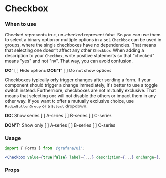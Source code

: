 
<Meta title="MDX|Checkbox" component={Checkbox} />

# Checkbox

### When to use

Checked represents true, un-checked represent false. So you can use them to select a binary option or multiple options in a set. `Checkbox` can be used in groups, where the single checkboxes have no dependencies. That means that selecting one doesn’t affect any other `Checkbox`. When adding a description to your `Checkbox`, write positive statements so that "checked" means "yes" and not "no". That way, you can avoid confusion.

**DO:** [ ] Hide options
**DON'T:** [ ] Do not show options

Checkboxes typically only trigger changes after sending a form. If your component should trigger a change immediately, it's better to use a toggle switch instead. Furthermore, checkboxes are not mutually exclusive. That means that selecting one will not disable the others or impact them in any other way. If you want to offer a mutually exclusive choice, use `RadioButtonGroup` or a `Select` dropdown.

**DO:**
Show series
[ ] A-series
[ ] B-series
[ ] C-series

**DON'T:**
Show only
[ ] A-series
[ ] B-series
[ ] C-series

### Usage

```jsx
import { Forms } from '@grafana/ui';

<Checkbox value={true|false} label={...} description={...} onChange={...} />
```

### Props

<Props of={Checkbox} />
